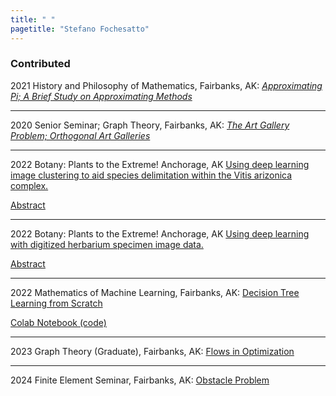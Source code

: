 ```yaml
---
title: " "
pagetitle: "Stefano Fochesatto"
---
```


<link rel="stylesheet" href="styles.css" type="text/css">
<link rel="stylesheet" href="academicicons/css/academicons.min.css"/>


### Contributed

2021 History and Philosophy of Mathematics, Fairbanks, AK: [*Approximating Pi; A Brief Study on Approximating Methods*](https://github.com/StefanoFochesatto/MATH-316/blob/main/Approximation%20Pi%20Presentation.pdf)

---

2020 Senior Seminar; Graph Theory, Fairbanks, AK: [*The Art Gallery Problem; Orthogonal Art Galleries*](https://github.com/StefanoFochesatto/MATH-490/blob/main/Coursework/Final%20Presentation/Final_Presentation.pdf)

---

2022 Botany: Plants to the Extreme! Anchorage, AK [Using deep learning image clustering to aid species delimitation within the Vitis arizonica complex.](./files/DeepLearningImageClusteringBotany2022.pdf)

[Abstract](https://2022.botanyconference.org/engine/search/index.php?func=detail&aid=734)

---

2022 Botany: Plants to the Extreme! Anchorage, AK [Using deep learning with digitized herbarium specimen image data.](https://github.com/StefanoFochesatto/Botany2022_DLworkshop)

[Abstract](https://2022.botanyconference.org/engine/search/index.php?func=detail&aid=8)

---

2022 Mathematics of Machine Learning, Fairbanks, AK: [Decision Tree Learning from Scratch](https://bueler.github.io/M692S22/slides/fochesatto-decisiontree.pdf)

[Colab Notebook (code)](https://colab.research.google.com/drive/13DB1YlYSAZs6PdZdt9Zbs7RI9Nk4RKMn?usp=sharing)

---

2023 Graph Theory (Graduate), Fairbanks, AK: [Flows in Optimization](https://github.com/StefanoFochesatto/Homework-Fall-2023/blob/main/Graph%20Theory/Network%20Flow%20Project/Presentation/Presentation.pdf)
 
---

2024 Finite Element Seminar, Fairbanks, AK: [Obstacle Problem](https://bueler.github.io/fe-seminar/slides/28mar-sfochesatto.pdf)
